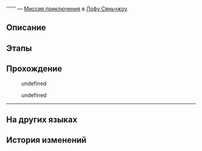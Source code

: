 {{Дополнить|Диалоги.}}
{{Миссия Инфобокс
|id              = 4040211
|Название        = 
|Изображение     = Миссия Освоения .png
|Тип             = Миссия приключения
|События         = 
|Глава           = 
|Условия         = Завершена [[Миссия Освоения]] ''[[Звёзд водоворот, прозрение грядёт]]''
|Персонажи       = Бессмертный в вазе; Первопроходец
|СтартЛокация    = Возвышающее святилище
|Мир             = Лофу Сяньчжоу
|Локации         = Возвышающее святилище
|Предыдущая      = 
|Следующая       = 
|Награды         = Журнал приключений*2; Strale*10; Seed*1
}}
'''''' — [[Миссия приключения]] в [[Лофу Сяньчжоу]].

==Описание==
{{Описание|<!--официальное описание из Перекрёстка судеб-->}}

==Этапы==


==Прохождение==
{{Дополнить}}

<!--Unknown TalkSentence: 412110207-->
<!--Unknown TalkSentence: 412110208-->
<!--Unknown TalkSentence: 412110209-->
<!--Unknown TalkSentence: 412110210-->
<!--Unknown TalkSentence: 412110211-->
:{{Диалог|Стрелка}} undefined
:{{Диалог|Стрелка}} undefined
:<!--Unknown TalkSentence: 412110214-->
<!--Unknown TalkSentence: 412110215-->
<!--Unknown TalkSentence: 412110216-->
:<!--2-second delay-->
<!--Unknown TalkSentence: 412110217-->
----
{{Диалог Конец}}

==На других языках==
{{На других языках
|en   = 
|zhs  = 
|zht  = 
|ja   = 
|ko   = 
|es   = 
|fr   = 
|ru   = 
|th   = 
|vi   = 
|de   = 
|id   = 
|pt   = 
}}

==История изменений==
{{История изменений|2.7}}

